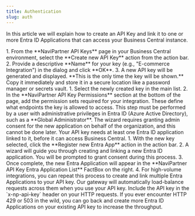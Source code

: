 ```yaml
---
title: Authentication
slug: auth
---
```


In this article we will explain how to create an API Key and link it to one or more Entra ID Applications that can access your Business Central instance.

<Steps>
    <Step title="1. Create the API Key">
        1. From the **NaviPartner API Keys** page in your Business Central environment, select the **Create new API Key** action from the action bar.
        2. Provide a descriptive **Name** for your key (e.g., "E-commerce Integration") in the dialog and click **OK**.
        3. A new API key will be generated and displayed. **This is the only time the key will be shown.** Copy it immediately and store it in a secure location like a password manager or secrets vault.
    </Step>
    <Step title="2. Assign Permissions">
        1. Select the newly created key in the main list.
        2. In the **NaviPartner API Key Permissions** section at the bottom of the page, add the permission sets required for your integration. These define what endpoints the key is allowed to access.
    </Step>
    <Step title="3. Register one or more Entra ID Apps">
        <Warning>
            This step must be performed by a user with administrative privileges in Entra ID (Azure Active Directory), such as a **Global Administrator**. The wizard requires granting admin consent for the new application on behalf of the organization, and this cannot be done later.
        </Warning>
        Your API key needs at least one Entra ID application linked to it, before it can access Business Central.
        1. With the new key selected, click the **Register new Entra App** action in the action bar.
        2. A wizard will guide you through creating and linking a new Entra ID application. You will be prompted to grant consent during this process.
        3. Once complete, the new Entra Application will appear in the **NaviPartner API Key Entra Application List** FactBox on the right.
        4. For high-volume integrations, you can repeat this process to create and link multiple Entra Applications to your API key. Our gateway will automatically load-balance requests across them when you use your API key.
    </Step>
    <Step title="4. Use your API key">
        Include the API key in the `x-np-api-key` header on your HTTP requests.  
        If you ever encounter HTTP 429 or 503 in the wild, you can go back and create more Entra ID Applications on your existing API key to increase the throughput.
    </Step>
</Steps>